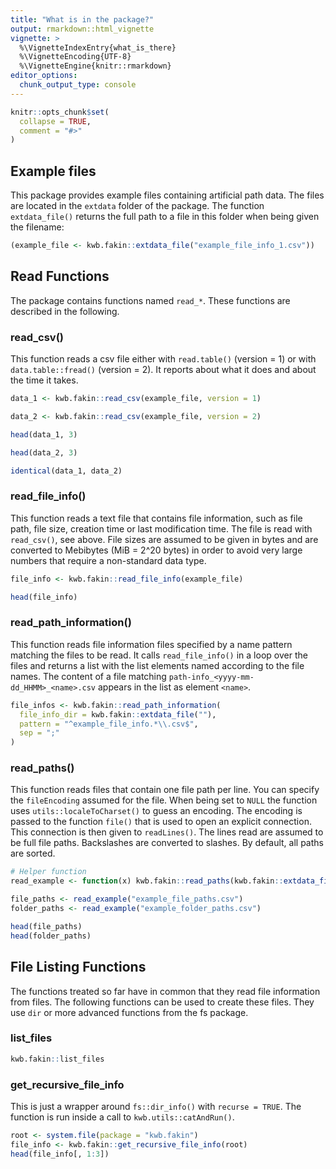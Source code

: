 ```yaml
---
title: "What is in the package?"
output: rmarkdown::html_vignette
vignette: >
  %\VignetteIndexEntry{what_is_there}
  %\VignetteEncoding{UTF-8}
  %\VignetteEngine{knitr::rmarkdown}
editor_options: 
  chunk_output_type: console
---
```


```r
knitr::opts_chunk$set(
  collapse = TRUE,
  comment = "#>"
)
```

## Example files

This package provides example files containing artificial path data. The files 
are located in the `extdata` folder of the package. The function 
`extdata_file()` returns the full path to a file in this folder when being 
given the filename:

```r
(example_file <- kwb.fakin::extdata_file("example_file_info_1.csv"))
```

## Read Functions

The package contains functions named `read_*`. These functions are 
described in the following.

### read_csv()

This function reads a csv file either with `read.table()` (version = 1) or 
with `data.table::fread()` (version = 2). It reports about what it does and 
about the time it takes.

```r
data_1 <- kwb.fakin::read_csv(example_file, version = 1) 

data_2 <- kwb.fakin::read_csv(example_file, version = 2)

head(data_1, 3)

head(data_2, 3)

identical(data_1, data_2)
```

### read_file_info()

This function reads a text file that contains file information, such as file 
path, file size, creation time or last modification time. The file is read with
`read_csv()`, see above. File sizes are assumed to be given in bytes and are
converted to Mebibytes (MiB = 2^20 bytes) in order to avoid very large numbers
that require a non-standard data type.

```r
file_info <- kwb.fakin::read_file_info(example_file)

head(file_info)
```

### read_path_information()

This function reads file information files specified by a name pattern matching
the files to be read. It calls `read_file_info()` in a loop over the files and
returns a list with the list elements named according to the file names. The
content of a file matching `path-info_<yyyy-mm-dd_HHMM>_<name>.csv` appears in
the list as element `<name>`.

```r
file_infos <- kwb.fakin::read_path_information(
  file_info_dir = kwb.fakin::extdata_file(""), 
  pattern = "^example_file_info.*\\.csv$", 
  sep = ";"
)
```

### read_paths()

This function reads files that contain one file path per line. You can specify
the `fileEncoding` assumed for the file. When being set to `NULL` the function
uses `utils::localeToCharset()` to guess an encoding. The encoding is passed to
the function `file()` that is used to open an explicit connection. This 
connection is then given to `readLines()`. The lines read are assumed to be full
file paths. Backslashes are converted to slashes. By default, all paths are 
sorted. 

```r
# Helper function
read_example <- function(x) kwb.fakin::read_paths(kwb.fakin::extdata_file(x))

file_paths <- read_example("example_file_paths.csv")
folder_paths <- read_example("example_folder_paths.csv")

head(file_paths)
head(folder_paths)
```

## File Listing Functions

The functions treated so far have in common that they read file information from
files. The following functions can be used to create these files. They use `dir`
or more advanced functions from the fs package.

### list_files

```r
kwb.fakin::list_files
```

### get_recursive_file_info

This is just a wrapper around `fs::dir_info()` with `recurse = TRUE`. The 
function is run inside a call to `kwb.utils::catAndRun()`.

```r
root <- system.file(package = "kwb.fakin")
file_info <- kwb.fakin::get_recursive_file_info(root)
head(file_info[, 1:3])
```
